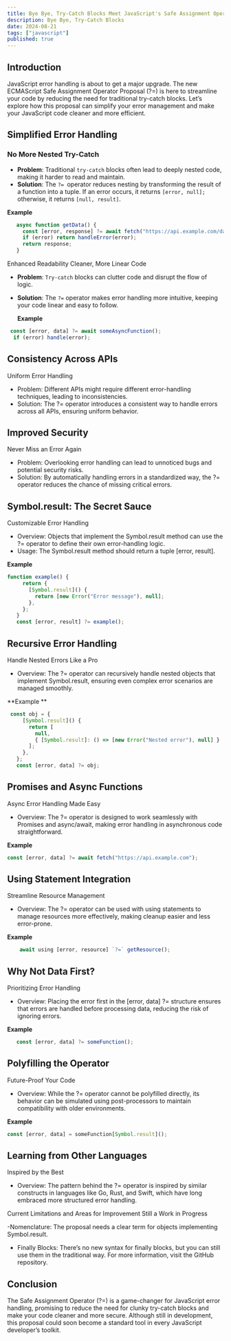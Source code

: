 ```yaml
---
title: Bye Bye, Try-Catch Blocks Meet JavaScript's Safe Assignment Operator Proposal😉
description: Bye Bye, Try-Catch Blocks
date: 2024-08-21
tags: ["javascript"]
published: true
---
```


## **Introduction**

JavaScript error handling is about to get a major upgrade. The new ECMAScript
Safe Assignment Operator Proposal (?=) is here to streamline your code by
reducing the need for traditional try-catch blocks. Let’s explore how this
proposal can simplify your error management and make your JavaScript code cleaner
and more efficient.

## **Simplified Error Handling**

### **No More Nested Try-Catch**

- **Problem**: Traditional `try-catch` blocks often lead to deeply nested code, making
  it harder to read and maintain.
- **Solution**: The `?= `operator reduces nesting by transforming the result of a function
  into a tuple. If an error occurs, it returns `[error, null];` otherwise, it returns `[null, result]`.

**Example**

```js
   async function getData() {
     const [error, response] ?= await fetch("https://api.example.com/data");
     if (error) return handleError(error);
     return response;
   }
```

Enhanced Readability
Cleaner, More Linear Code

- **Problem**: `Try-catch` blocks can clutter code and disrupt the flow of logic.
- **Solution**: The `?=` operator makes error handling more intuitive, keeping your
  code linear and easy to follow.

  **Example**

```js
 const [error, data] ?= await someAsyncFunction();
  if (error) handle(error);
```

## **Consistency Across APIs**

Uniform Error Handling

- Problem: Different APIs might require different error-handling techniques, leading to inconsistencies.
- Solution: The ?= operator introduces a consistent way to handle errors across all APIs, ensuring uniform behavior.

## **Improved Security**

Never Miss an Error Again

- Problem: Overlooking error handling can lead to unnoticed bugs and potential security risks.
- Solution: By automatically handling errors in a standardized way, the ?= operator reduces the chance of missing critical errors.

## **Symbol.result: The Secret Sauce**

Customizable Error Handling

- Overview: Objects that implement the Symbol.result method can use the ?= operator to define their own error-handling logic.
- Usage: The Symbol.result method should return a tuple [error, result].

**Example**

```js
function example() {
     return {
       [Symbol.result]() {
         return [new Error("Error message"), null];
       },
     };
   }
   const [error, result] ?= example();
```

## **Recursive Error Handling**

Handle Nested Errors Like a Pro

- Overview: The ?= operator can recursively handle nested objects that implement Symbol.result, ensuring even complex error scenarios are managed smoothly.

**Example **

```js
 const obj = {
     [Symbol.result]() {
       return [
         null,
         { [Symbol.result]: () => [new Error("Nested error"), null] }
       ];
     },
   };
   const [error, data] ?= obj;
```

## **Promises and Async Functions**

Async Error Handling Made Easy

- Overview: The ?= operator is designed to work seamlessly with Promises
  and async/await, making error handling in asynchronous code straightforward.

**Example**

```js
const [error, data] ?= await fetch("https://api.example.com");
```

## **Using Statement Integration**

Streamline Resource Management

- Overview: The ?= operator can be used with using statements to manage
  resources more effectively, making cleanup easier and less error-prone.

**Example**

```js
    await using [error, resource] `?=` getResource();
```

## **Why Not Data First?**

Prioritizing Error Handling

- Overview: Placing the error first in the [error, data] ?= structure ensures that errors
  are handled before processing data, reducing the risk of ignoring errors.

**Example**

```js
   const [error, data] ?= someFunction();
```

## **Polyfilling the Operator**

Future-Proof Your Code

- Overview: While the ?= operator cannot be polyfilled directly, its behavior can be
  simulated using post-processors to maintain compatibility with older environments.

**Example**

```js
const [error, data] = someFunction[Symbol.result]();
```

## **Learning from Other Languages**

Inspired by the Best

- Overview: The pattern behind the ?= operator is inspired by similar constructs in languages
  like Go, Rust, and Swift, which have long embraced more structured error handling.

Current Limitations and Areas for Improvement
Still a Work in Progress

-Nomenclature: The proposal needs a clear term for objects implementing Symbol.result.

- Finally Blocks: There’s no new syntax for finally blocks, but you can still use them in the traditional way.
  For more information, visit the GitHub repository.

## **Conclusion**

The Safe Assignment Operator (?=) is a game-changer for JavaScript error handling, promising to
reduce the need for clunky try-catch blocks and make your code cleaner and more secure. Although still
in development, this proposal could soon become a standard tool in every JavaScript developer’s toolkit.
